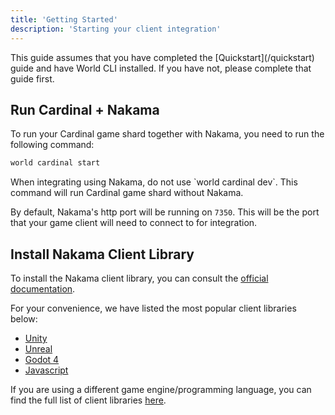 ```yaml
---
title: 'Getting Started'
description: 'Starting your client integration'
---
```


<Warning>
    This guide assumes that you have completed the [Quickstart](/quickstart) guide and have World CLI installed. If you have not, please complete that guide first.
</Warning>

## Run Cardinal + Nakama

To run your Cardinal game shard together with Nakama, you need to run the following command:

```bash
world cardinal start
```

<Warning>
    When integrating using Nakama, do not use `world cardinal dev`. This command will run Cardinal game shard without Nakama.
</Warning>

By default, Nakama's http port will be running on `7350`. This will be the port that your game client will need to connect to for integration.

## Install Nakama Client Library

To install the Nakama client library, you can consult the [official documentation](https://heroiclabs.com/docs/nakama/client-libraries/).

For your convenience, we have listed the most popular client libraries below:
- [Unity](https://heroiclabs.com/docs/nakama/client-libraries/unity/index.html)
- [Unreal](https://heroiclabs.com/docs/nakama/client-libraries/unreal/index.html)
- [Godot 4](https://heroiclabs.com/docs/nakama/client-libraries/godot/index.html)
- [Javascript](https://heroiclabs.com/docs/nakama/client-libraries/javascript/index.html)

If you are using a different game engine/programming language, you can find the full list of client libraries [here](https://heroiclabs.com/docs/nakama/client-libraries/).